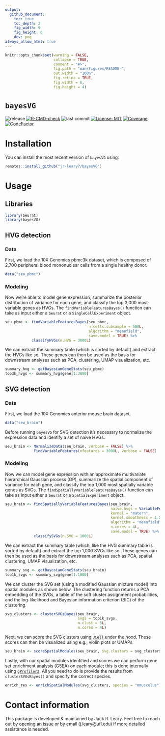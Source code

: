 ```yaml
---
output: 
  github_document:
    toc: true
    toc_depth: 2
    fig_width: 9
    fig_height: 6
    dev: png
always_allow_html: true
---
```


<!-- README.md is generated from README.Rmd. Please edit that file -->

```r
knitr::opts_chunk$set(warning = FALSE, 
                      collapse = TRUE,
                      comment = "#>",
                      fig.path = "man/figures/README-",
                      out.width = "100%", 
                      fig.retina = TRUE,
                      fig.width = 6,
                      fig.height = 4)
```

# `bayesVG`

<!-- badges: start -->
![release](https://img.shields.io/github/v/release/jr-leary7/bayesVG?color=purple)
[![R-CMD-check](https://github.com/jr-leary7/bayesVG/actions/workflows/R-CMD-CHECK.yaml/badge.svg)](https://github.com/jr-leary7/bayesVG/actions/workflows/R-CMD-CHECK.yaml)
![last commit](https://img.shields.io/github/last-commit/jr-leary7/bayesVG/main?color=darkgreen)
[![License: MIT](https://img.shields.io/badge/License-MIT-yellow.svg)](https://opensource.org/licenses/MIT)
[![Coverage](https://codecov.io/gh/jr-leary7/bayesVG/graph/badge.svg)](https://app.codecov.io/gh/jr-leary7/bayesVG)
[![CodeFactor](https://www.codefactor.io/repository/github/jr-leary7/bayesvg/badge/main)](https://www.codefactor.io/repository/github/jr-leary7/bayesvg/overview/main)
<!-- badges: end -->

# Installation

You can install the most recent version of `bayesVG` using:

```r
remotes::install_github("jr-leary7/bayesVG")
```

# Usage 

## Libraries 

```r
library(Seurat)
library(bayesVG)
```

## HVG detection 

### Data 

First, we load the 10X Genomics pbmc3k dataset, which is composed of 2,700 peripheral blood mononuclear cells from a single healthy donor. 

```r
data("seu_pbmc")
```

### Modeling 

Now we're able to model gene expression, summarize the posterior distribution of variance for each gene, and classify the top 3,000 most-variable genes as HVGs. The `findVariableFeaturesBayes()` function can take as input either a `Seurat` or a `SingleCellExperiment` object. 

```r
seu_pbmc <- findVariableFeaturesBayes(seu_pbmc, 
                                      n.cells.subsample = 500L, 
                                      algorithm = "meanfield",
                                      save.model = TRUE) %>% 
            classifyHVGs(n.HVG = 3000L)
```

We can extract the summary table (which is sorted by default) and extract the HVGs like so. These genes can then be used as the basis for downstream analyses such as PCA, clustering, UMAP visualization, etc. 

```r
summary_hvg <- getBayesianGeneStats(seu_pbmc)
top3k_hvgs <- summary_hvg$gene[1:3000]
```

## SVG detection 

### Data 

First, we load the 10X Genomics anterior mouse brain dataset.

```r
data("seu_brain")
```

Before running `bayesVG` for SVG detection it's necessary to normalize the expression data and identify a set of naive HVGs. 

```r
seu_brain <- NormalizeData(seu_brain, verbose = FALSE) %>% 
             FindVariableFeatures(nfeatures = 3000L, verbose = FALSE)
```

### Modeling 

Now we can model gene expression with an approximate multivariate hierarchical Gaussian process (GP), summarize the spatial component of variance for each gene, and classify the top 1,000 most spatially variable genes as SVGs. The `findSpatiallyVariableFeaturesBayes()` function can take as input either a `Seurat` or a `SpatialExperiment` object. 

```r
seu_brain <- findSpatiallyVariableFeaturesBayes(seu_brain, 
                                                naive.hvgs = VariableFeatures(seu_brain), 
                                                kernel = "matern", 
                                                kernel.smoothness = 1.5, 
                                                algorithm = "meanfield", 
                                                n.cores = 4L, 
                                                save.model = TRUE) %>% 
             classifySVGs(n.SVG = 1000L)
```

We can extract the summary table (which, like the HVG summary table is sorted by default)  and extract the top 1,000 SVGs like so. These genes can then be used as the basis for downstream analyses such as PCA, spatial clustering, UMAP visualization, etc. 

```r
summary_svg <- getBayesianGeneStats(seu_brain)
top1k_svgs <- summary_svg$gene[1:1000]
```

We can cluster the SVG set (using a modified Gaussian mixture model) into spatial modules as shown below. The clustering function returns a PCA embedding of the SVGs, a table of the soft cluster assignment probabilities, and the log-likelihood and Bayesian information criterion (BIC) of the clustering.

```r
svg_clusters <- clusterSVGsBayes(seu_brain, 
                                 svgs = top1k_svgs, 
                                 n.clust = 5L, 
                                 n.cores = 4L)
```

Next, we can score the SVG clusters using [`UCell`](https://github.com/carmonalab/UCell) under the hood. These scores can then be visualized using e.g., violin plots or UMAPs. 

```r
seu_brain <- scoreSpatialModules(seu_brain, svg.clusters = svg_clusters)
```

Lastly, with our spatial modules identified and scores we can perform gene set enrichment analysis (GSEA) on each module; this is done internally using [`gProfiler2`](https://biit.cs.ut.ee/gprofiler/page/r). All you need to do is provide the results from `clusterSVGsBayes()` and specify the correct species. 

```r
enrich_res <- enrichSpatialModules(svg_clusters, species = "mmusculus")
```


# Contact information 

This package is developed & maintained by Jack R. Leary. Feel free to reach out by [opening an issue](https://github.com/jr-leary7/bayesVG/issues) or by email (j.leary@ufl.edu) if more detailed assistance is needed.
